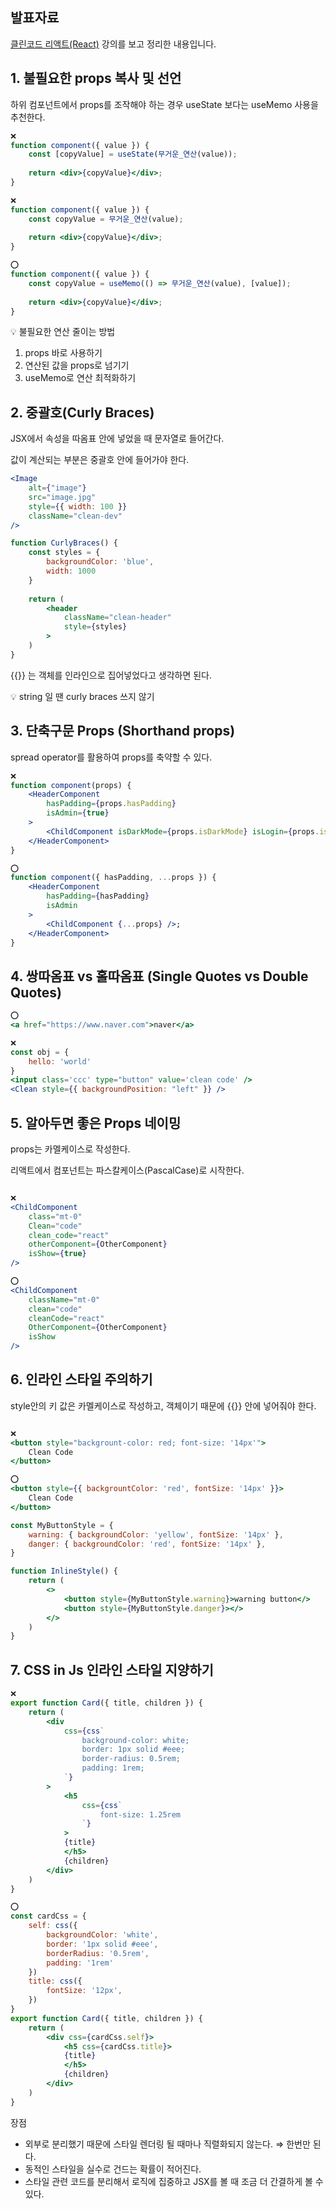 ## 발표자료


[클린코드 리액트(React)](https://www.udemy.com/course/clean-code-react/learn/lecture/40031490?start=136#reviews)
강의를 보고 정리한 내용입니다.


## 1. 불필요한 props 복사 및 선언

하위 컴포넌트에서 props를 조작해야 하는 경우 useState 보다는 useMemo 사용을 추천한다.

```jsx
❌
function component({ value }) {
	const [copyValue] = useState(무거운_연산(value));
	
	return <div>{copyValue}</div>;
}

❌
function component({ value }) {
	const copyValue = 무거운_연산(value);
	
	return <div>{copyValue}</div>;
}
```

```jsx
⭕️
function component({ value }) {
	const copyValue = useMemo(() => 무거운_연산(value), [value]);
	
	return <div>{copyValue}</div>;
}
```

<aside>
💡 불필요한 연산 줄이는 방법

1. props 바로 사용하기
2. 연산된 값을 props로 넘기기
3. useMemo로 연산 최적화하기

</aside>

## 2. 중괄호(Curly Braces)

JSX에서 속성을 따옴표 안에 넣었을 때 문자열로 들어간다. 

값이 계산되는 부분은 중괄호 안에 들어가야 한다.

```jsx
<Image
	alt={"image"}
	src="image.jpg"
	style={{ width: 100 }}
	className="clean-dev"
/>
```

```jsx
function CurlyBraces() {
	const styles = {
		backgroundColor: 'blue',
		width: 1000
	}
	
	return (
		<header
			className="clean-header"
			style={styles}
		>
	)
}
```

{{}} 는 객체를 인라인으로 집어넣었다고 생각하면 된다.

<aside>
💡 string 일 땐 curly braces 쓰지 않기

</aside>

## 3. 단축구문 Props (Shorthand props)

spread operator를 활용하여 props를 축약할 수 있다.

```jsx
❌
function component(props) {
	<HeaderComponent 
		hasPadding={props.hasPadding} 
		isAdmin={true}
	>
		<ChildComponent isDarkMode={props.isDarkMode} isLogin={props.isLogin} />;
	</HeaderComponent>
}

⭕️
function component({ hasPadding, ...props }) {
	<HeaderComponent 
		hasPadding={hasPadding} 
		isAdmin
	>
		<ChildComponent {...props} />;
	</HeaderComponent>
}
```

## 4. 쌍따옴표 vs 홀따옴표 (Single Quotes vs Double Quotes)

```jsx
⭕️
<a href="https://www.naver.com">naver</a>

❌
const obj = {
	hello: 'world'
}
<input class='ccc' type="button" value='clean code' />
<Clean style={{ backgroundPosition: "left" }} />
```

## 5. 알아두면 좋은 Props 네이밍

props는 카멜케이스로 작성한다.

리액트에서 컴포넌트는 파스칼케이스(PascalCase)로 시작한다.

```jsx

❌
<ChildComponent
	class="mt-0"
	Clean="code"
	clean_code="react"
	otherComponent={OtherComponent}
	isShow={true}
/>

⭕️
<ChildComponent
	className="mt-0"
	clean="code"
	cleanCode="react"
	OtherComponent={OtherComponent}
	isShow
/>
```

## 6. 인라인 스타일 주의하기

style안의 키 값은 카멜케이스로 작성하고, 객체이기 때문에 {{}} 안에 넣어줘야 한다.

```jsx

❌
<button style="backgrount-color: red; font-size: '14px'">
	Clean Code
</button>

⭕️
<button style={{ backgrountColor: 'red', fontSize: '14px' }}>
	Clean Code
</button>
```

```jsx
const MyButtonStyle = {
	warning: { backgroundColor: 'yellow', fontSize: '14px' },
	danger: { backgroundColor: 'red', fontSize: '14px' },
}

function InlineStyle() {
	return (
		<>
			<button style={MyButtonStyle.warning}>warning button</>
			<button style={MyButtonStyle.danger}></>
		</>
	)
}
```

## 7. CSS in Js 인라인 스타일 지양하기

```jsx
❌
export function Card({ title, children }) {
	return (
		<div 
			css={css`
				background-color: white;
				border: 1px solid #eee;
				border-radius: 0.5rem;
				padding: 1rem;
			`}
		>
			<h5
				css={css`
					font-size: 1.25rem
				`}
			>
			{title}
			</h5>
			{children}
		</div>
	)
}

⭕️
const cardCss = {
	self: css({
		backgroundColor: 'white',
		border: '1px solid #eee',
		borderRadius: '0.5rem',
		padding: '1rem'
	})
	title: css({
		fontSize: '12px',
	})
}
export function Card({ title, children }) {
	return (
		<div css={cardCss.self}>
			<h5 css={cardCss.title}>
			{title}
			</h5>
			{children}
		</div>
	)
}
```

장점

- 외부로 분리했기 때문에 스타일 렌더링 될 때마나 직렬화되지 않는다. ⇒ 한번만 된다.
- 동적인 스타일을 실수로 건드는 확률이 적어진다.
- 스타일 관련 코드를 분리해서 로직에 집중하고 JSX를 볼 때 조금 더 간결하게 볼 수 있다.
